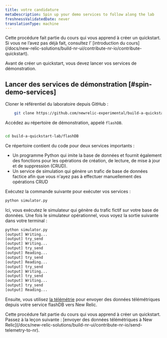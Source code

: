 ```yaml
---
title: votre candidature
metaDescription: Spin up your demo services to follow along the lab
freshnessValidatedDate: never
translationType: machine
---
```


<Callout variant="tip">
  Cette procédure fait partie du cours qui vous apprend à créer un quickstart. Si vous ne l’avez pas déjà fait, consultez l’ [introduction du cours](/docs/new-relic-solutions/build-nr-ui/contribute-nr-io/contribute-quickstart).
</Callout>

Avant de créer un quickstart, vous devez lancer vos services de démonstration.

## Lancer des services de démonstration [#spin-demo-services]

Cloner le référentiel du laboratoire depuis GitHub :

```bash
    git clone https://github.com/newrelic-experimental/build-a-quickstart-lab.git
```

Accédez au répertoire de démonstration, appelé `flashDB`.

```bash

cd build-a-quickstart-lab/flashDB

```

Ce répertoire contient du code pour deux services importants :

* Un programme Python qui imite la base de données et fournit également des fonctions pour les opérations de création, de lecture, de mise à jour et de suppression (CRUD).
* Un service de simulation qui génère un trafic de base de données factice afin que vous n&apos;ayez pas à effectuer manuellement des opérations CRUD

Exécutez la commande suivante pour exécuter vos services :

```Python
python simulator.py
```

Ici, vous exécutez le simulateur qui génère du trafic fictif sur votre base de données. Une fois le simulateur opérationnel, vous voyez la sortie suivante dans votre terminal :

```bash animate
python simulator.py
[output] Writing...
[output] try_send
[output] Writing...
[output] try_send
[output] Reading...
[output] try_send
[output] Reading...
[output] try_send
[output] Writing...
[output] try_send
[output] Writing...
[output] try_send
[output] Reading...
```

Ensuite, vous utilisez [la télémétrie](https://github.com/newrelic/newrelic-telemetry-sdk-python) pour envoyer des données télémétriques depuis votre service flashDB vers New Relic.

<Callout variant="tip">
  Cette procédure fait partie du cours qui vous apprend à créer un quickstart. Passez à la leçon suivante : [envoyer des données télémétriques à New Relic](/docs/new-relic-solutions/build-nr-ui/contribute-nr-io/send-telemetry-to-nr).
</Callout>